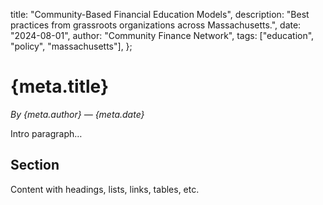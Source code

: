   title: "Community-Based Financial Education Models",
  description: "Best practices from grassroots organizations across Massachusetts.",
  date: "2024-08-01",
  author: "Community Finance Network",
  tags: ["education", "policy", "massachusetts"],
};

# {meta.title}

*By {meta.author} — {meta.date}*

Intro paragraph…

## Section
Content with headings, lists, links, tables, etc.